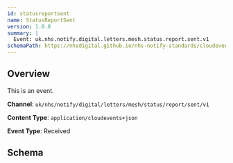 ```yaml
---
id: statusreportsent
name: StatusReportSent
version: 1.0.0
summary: |
  Event: uk.nhs.notify.digital.letters.mesh.status.report.sent.v1
schemaPath: https://nhsdigital.github.io/nhs-notify-standards/cloudevents/nhs-notify-example-event.schema.json
---
```


## Overview

This is an event.

**Channel**: `uk/nhs/notify/digital/letters/mesh/status/report/sent/v1`

**Content Type**: `application/cloudevents+json`

**Event Type**: Received

## Schema

